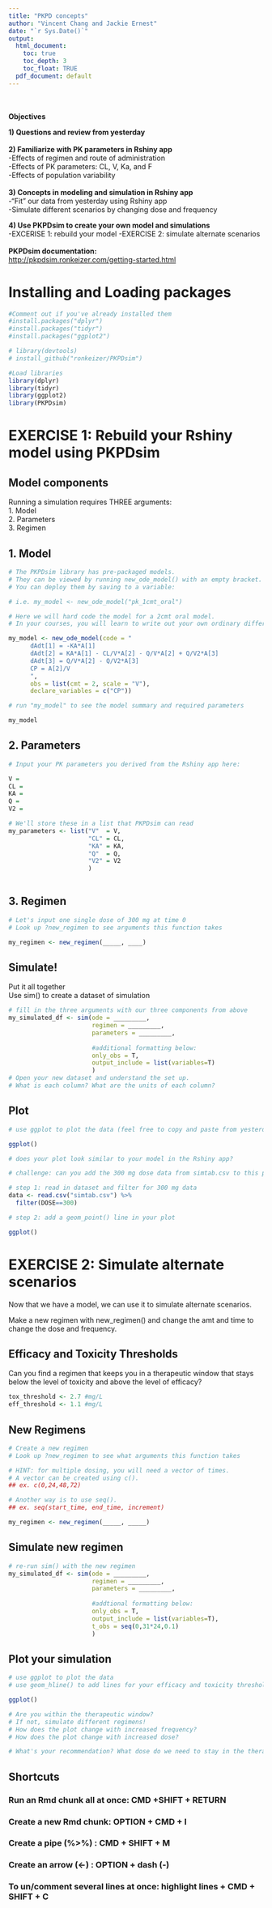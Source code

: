 ```yaml
---
title: "PKPD concepts"
author: "Vincent Chang and Jackie Ernest"
date: "`r Sys.Date()`"
output:
  html_document:
    toc: true
    toc_depth: 3
    toc_float: TRUE
  pdf_document: default
---
```

<br>
<br>
<b> Objectives </b><br>

<b> 1) Questions and review from yesterday </b> <br>
<br>
<b> 2) Familiarize with PK parameters in Rshiny app </b> <br>
    -Effects of regimen and route of administration <br>
    -Effects of PK parameters: CL, V, Ka, and F <br>
    -Effects of population variability <br>
<br>
<b> 3) Concepts in modeling and simulation in Rshiny app </b> <br>
    -"Fit" our data from yesterday using Rshiny app <br>
    -Simulate different scenarios by changing dose and frequency <br>
    
<b> 4) Use PKPDsim to create your own model and simulations </b> <br>
    -EXCERISE 1: rebuild your model
    -EXERCISE 2: simulate alternate scenarios
<br>
<br>
<b> PKPDsim documentation: </b> <br>
<http://pkpdsim.ronkeizer.com/getting-started.html> <br>

# Installing and Loading packages
```r
#Comment out if you've already installed them
#install.packages("dplyr")
#install.packages("tidyr")
#install.packages("ggplot2")

# library(devtools)
# install_github("ronkeizer/PKPDsim")

#Load libraries
library(dplyr)
library(tidyr)
library(ggplot2)
library(PKPDsim)

```

# EXERCISE 1: Rebuild your Rshiny model using PKPDsim

## Model components

Running a simulation requires THREE arguments: <br>
  1. Model <br>
  2. Parameters <br>
  3. Regimen <br>

## 1. Model


```r

# The PKPDsim library has pre-packaged models. 
# They can be viewed by running new_ode_model() with an empty bracket. 
# You can deploy them by saving to a variable:

# i.e. my_model <- new_ode_model("pk_1cmt_oral")

# Here we will hard code the model for a 2cmt oral model. 
# In your courses, you will learn to write out your own ordinary differential equations (ODE).

my_model <- new_ode_model(code = "
      dAdt[1] = -KA*A[1]
      dAdt[2] = KA*A[1] - CL/V*A[2] - Q/V*A[2] + Q/V2*A[3]
      dAdt[3] = Q/V*A[2] - Q/V2*A[3]
      CP = A[2]/V
      ",
      obs = list(cmt = 2, scale = "V"),
      declare_variables = c("CP"))

# run "my_model" to see the model summary and required parameters

my_model

```

## 2. Parameters

```r
# Input your PK parameters you derived from the Rshiny app here:

V = 
CL = 
KA = 
Q = 
V2 = 

# We'll store these in a list that PKPDsim can read
my_parameters <- list("V"  = V,
                      "CL" = CL,
                      "KA" = KA,
                      "Q"  = Q,
                      "V2" = V2
                      )
  
```

## 3. Regimen

```r
# Let's input one single dose of 300 mg at time 0
# Look up ?new_regimen to see arguments this function takes

my_regimen <- new_regimen(_____, ____) 

```

## Simulate!

Put it all together <br>
Use sim() to create a dataset of simulation


```r
# fill in the three arguments with our three components from above
my_simulated_df <- sim(ode = _________,
                       regimen = _________,
                       parameters = _________,
                       
                       #additional formatting below:
                       only_obs = T, 
                       output_include = list(variables=T)
                       )
# Open your new dataset and understand the set up. 
# What is each column? What are the units of each column?
```

## Plot

```r
# use ggplot to plot the data (feel free to copy and paste from yesterday's workshop)

ggplot()

# does your plot look similar to your model in the Rshiny app?

```
```r

# challenge: can you add the 300 mg dose data from simtab.csv to this plot?

# step 1: read in dataset and filter for 300 mg data
data <- read.csv("simtab.csv") %>%
  filter(DOSE==300)

# step 2: add a geom_point() line in your plot

ggplot()


```

# EXERCISE 2: Simulate alternate scenarios

Now that we have a model, we can use it to simulate alternate scenarios. <br>

Make a new regimen with new_regimen() and change the amt and time to change the dose and frequency. <br>

## Efficacy and Toxicity Thresholds
Can you find a regimen that keeps you in a therapeutic window that stays below the level of toxicity and above the level of efficacy? <br>
```r

tox_threshold <- 2.7 #mg/L
eff_threshold <- 1.1 #mg/L

```

## New Regimens

```r
# Create a new regimen
# Look up ?new_regimen to see what arguments this function takes

# HINT: for multiple dosing, you will need a vector of times.
# A vector can be created using c(). 
## ex. c(0,24,48,72)

# Another way is to use seq(). 
## ex. seq(start_time, end_time, increment)

my_regimen <- new_regimen(_____, _____) 

```

## Simulate new regimen

```r
# re-run sim() with the new regimen
my_simulated_df <- sim(ode = _________,
                       regimen = _________,
                       parameters = _________,
                       
                       #addtional formatting below:
                       only_obs = T,
                       output_include = list(variables=T),
                       t_obs = seq(0,31*24,0.1)
                       )
```

## Plot your simulation

```r
# use ggplot to plot the data 
# use geom_hline() to add lines for your efficacy and toxicity thresholds

ggplot()

# Are you within the therapeutic window?
# If not, simulate different regimens!
# How does the plot change with increased frequency?
# How does the plot change with increased dose?

# What's your recommendation? What dose do we need to stay in the therapeutic window?
```

## Shortcuts
### Run an Rmd chunk all at once: CMD +SHIFT + RETURN
### Create a new Rmd chunk:    OPTION + CMD + I
### Create a pipe (%>%) :        CMD + SHIFT + M
### Create an arrow (<-) :       OPTION + dash (-)
### To un/comment several lines at once: highlight lines + CMD + SHIFT + C


